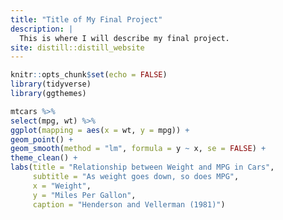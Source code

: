 ```yaml
---
title: "Title of My Final Project"
description: |
  This is where I will describe my final project.
site: distill::distill_website
---
```


```r
knitr::opts_chunk$set(echo = FALSE)
library(tidyverse)
library(ggthemes)
```

```r
mtcars %>%
select(mpg, wt) %>%
ggplot(mapping = aes(x = wt, y = mpg)) +
geom_point() +
geom_smooth(method = "lm", formula = y ~ x, se = FALSE) +
theme_clean() +
labs(title = "Relationship between Weight and MPG in Cars",
     subtitle = "As weight goes down, so does MPG",
     x = "Weight",
     y = "Miles Per Gallon",
     caption = "Henderson and Vellerman (1981)")
```

